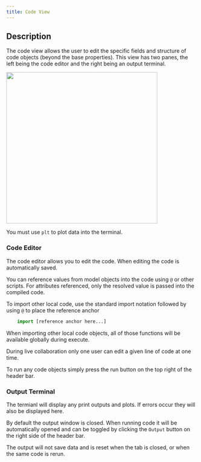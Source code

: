 ```yaml
---
title: Code View
---
```


## Description
The code view allows the user to edit the specific fields and structure of code objects (beyond the base properties). This view has two panes, the left being the code editor and the right being an output terminal. 

<img height="400" noZoom src="/images/workspace_example_code.jpg" /> 


<Note>You must use `plt` to plot data into the terminal.</Note>

### Code Editor
The code editor allows you to edit the code. When editing the code is automatically saved.

You can reference values from model objects into the code using `@` or other scripts. For attributes referenced, only the resolved value is passed into the compiled code. 

To import other local code, use the standard import notation followed by using `@` to place the reference anchor 

```.py
    import [reference anchor here...]
``` 

When importing other local code objects, all of those functions will be available globally during execute.

<Note>During live collaboration only one user can edit a given line of code at one time.</Note>

To run any code objects simply press the run button on the top right of the header bar.

### Output Terminal
The termianl will display any print outputs and plots. If errors occur they will also be displayed here.


<Info>By default the output window is closed. When running code it will be automatically opened and can be toggled by clicking the `Output` button on the right side of the header bar.</Info>

<Note>The output will not save data and is reset when the tab is closed, or when the same code is rerun.</Note>